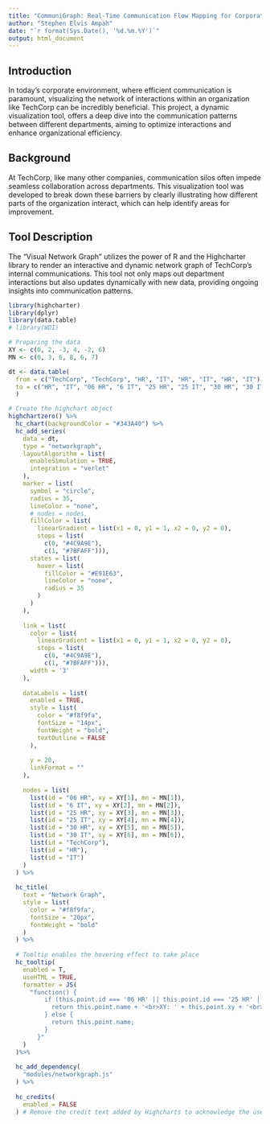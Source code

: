 ```yaml
---
title: "CommuniGraph: Real-Time Communication Flow Mapping for Corporations"
author: "Stephen Elvis Ampah"
date: "`r format(Sys.Date(), '%d.%m.%Y')`"
output: html_document
---
```



## Introduction

In today's corporate environment, where efficient communication is paramount, visualizing the network of interactions within an organization like TechCorp can be incredibly beneficial. This project, a dynamic visualization tool, offers a deep dive into the communication patterns between different departments, aiming to optimize interactions and enhance organizational efficiency.

## Background

At TechCorp, like many other companies, communication silos often impede seamless collaboration across departments. This visualization tool was developed to break down these barriers by clearly illustrating how different parts of the organization interact, which can help identify areas for improvement.

## Tool Description

The "Visual Network Graph" utilizes the power of R and the Highcharter library to render an interactive and dynamic network graph of TechCorp's internal communications. This tool not only maps out department interactions but also updates dynamically with new data, providing ongoing insights into communication patterns.

```r
library(highcharter)
library(dplyr)
library(data.table)
# library(WDI)
```

```r
# Preparing the data
XY <- c(0, 2, -3, 4, -2, 6)
MN <- c(0, 3, 6, 8, 6, 7)

dt <- data.table(
  from = c("TechCorp", "TechCorp", "HR", "IT", "HR", "IT", "HR", "IT"),
  to = c("HR", "IT", "06 HR", "6 IT", "25 HR", "25 IT", "30 HR", "30 IT")
  )

# Create the highchart object
highchartzero() %>%
  hc_chart(backgroundColor = "#343A40") %>%
  hc_add_series(
    data = dt,
    type = "networkgraph",
    layoutAlgorithm = list(
      enableSimulation = TRUE,
      integration = "verlet"
    ),
    marker = list(
      symbol = "circle",
      radius = 35,
      lineColor = "none",
      # nodes = nodes,
      fillColor = list(
        linearGradient = list(x1 = 0, y1 = 1, x2 = 0, y2 = 0),
        stops = list(
          c(0, "#4C9A9E"),
          c(1, "#7BFAFF"))),
      states = list(
        hover = list(
          fillColor = "#E91E63",
          lineColor = "none",
          radius = 35
        )
      )
    ),
    
    link = list(
      color = list(
        linearGradient = list(x1 = 0, y1 = 1, x2 = 0, y2 = 0),
        stops = list(
          c(0, "#4C9A9E"),
          c(1, "#7BFAFF"))),
      width = '3'
    ),
    
    dataLabels = list(
      enabled = TRUE,
      style = list(
        color = "#f8f9fa",
        fontSize = "14px",
        fontWeight = "bold",
        textOutline = FALSE
      ),
      
      y = 20,
      linkFormat = ""
    ),
    
    nodes = list(
      list(id = "06 HR", xy = XY[1], mn = MN[1]),
      list(id = "6 IT", xy = XY[2], mn = MN[2]),
      list(id = "25 HR", xy = XY[3], mn = MN[3]),
      list(id = "25 IT", xy = XY[4], mn = MN[4]),
      list(id = "30 HR", xy = XY[5], mn = MN[5]),
      list(id = "30 IT", xy = XY[6], mn = MN[6]),
      list(id = "TechCorp"),
      list(id = "HR"),
      list(id = "IT")
    )
  ) %>%
  
  hc_title(
    text = "Network Graph",
    style = list(
      color = "#f8f9fa",
      fontSize = "20px",
      fontWeight = "bold"
    )
  ) %>%
  
  # Tooltip enables the hovering effect to take place
  hc_tooltip(
    enabled = T,
    useHTML = TRUE,
    formatter = JS(
      "function() {
          if (this.point.id === '06 HR' || this.point.id === '25 HR' || this.point.id === '30 HR' || this.point.id === '6 IT' || this.point.id === '25 IT' || this.point.id === '30 IT') {
            return this.point.name + '<br>XY: ' + this.point.xy + '<br>MN: ' + this.point.mn;
          } else {
            return this.point.name;
          }
        }"
    )
  )%>%
  
  hc_add_dependency(
    "modules/networkgraph.js"
  ) %>%
  
  hc_credits(
    enabled = FALSE
  ) # Remove the credit text added by Highcharts to acknowledge the use of their software
```






